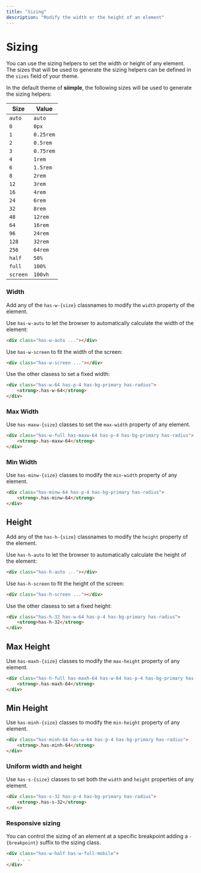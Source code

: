 ```yaml
---
title: "Sizing"
description: "Modify the width or the height of an element"
---
```


# Sizing

You can use the sizing helpers to set the width or height of any element. The sizes that will be used to generate the sizing helpers can be defined in the `sizes` field of your theme.

In the default theme of **siimple**, the following sizes will be used to generate the sizing helpers:

| Size     | Value     |
|----------|-----------|
| `auto`   | `auto`    |
| `0`      | `0px`     |
| `1`      | `0.25rem` |
| `2`      | `0.5rem`  |
| `3`      | `0.75rem` |
| `4`      | `1rem`    |
| `6`      | `1.5rem`  |
| `8`      | `2rem`    |
| `12`     | `3rem`    |
| `16`     | `4rem`    |
| `24`     | `6rem`    |
| `32`     | `8rem`    |
| `48`     | `12rem`   |
| `64`     | `16rem`   |
| `96`     | `24rem`   |
| `128`    | `32rem`   |
| `256`    | `64rem`   |
| `half`   | `50%`     |
| `full`   | `100%`    |
| `screen` | `100vh`   |

### Width

Add any of the `has-w-{size}` classnames to modify the `width` property of the element.

Use `has-w-auto` to let the browser to automatically calculate the width of the element: 

```html
<div class="has-w-auto ..."></div>
```

Use `has-w-screen` to fit the width of the screen:

```html
<div class="has-w-screen ..."></div>
```

Use the other clasess to set a fixed width:

```html live=true centered=true color=white
<div class="has-w-64 has-p-4 has-bg-primary has-radius">
    <strong>.has-w-64</strong>
</div>
```

### Max Width

Use `has-maxw-{size}` classes to set the `max-width` property of any element.

```html live=true centered=true color=white
<div class="has-w-full has-maxw-64 has-p-4 has-bg-primary has-radius">
    <strong>.has-maxw-64</strong>
</div>
```

### Min Width

Use `has-minw-{size}` classes to modify the `min-width` property of any element.

```html live=true centered=true color=white
<div class="has-minw-64 has-p-4 has-bg-primary has-radius">
    <strong>.has-minw-64</strong>
</div>
```

## Height

Add any of the `has-h-{size}` classnames to modify the `height` property of the element.

Use `has-h-auto` to let the browser to automatically calculate the height of the element: 

```html
<div class="has-h-auto ..."></div>
```

Use `has-h-screen` to fit the height of the screen:

```html
<div class="has-h-screen ..."></div>
```

Use the other clasess to set a fixed height:

```html live=true centered=true color=white
<div class="has-h-32 has-w-64 has-p-4 has-bg-primary has-radius">
    <strong>has-h-32</strong>
</div>
```

## Max Height

Use `has-maxh-{size}` classes to modify the `max-height` property of any element.

```html live=true centered=true color=white
<div class="has-h-full has-maxh-64 has-w-64 has-p-4 has-bg-primary has-radius">
    <strong>.has-maxh-64</strong>
</div>
```

## Min Height

Use `has-minh-{size}` classes to modify the `min-height` property of any element.

```html live=true centered=true color=white
<div class="has-minh-64 has-w-64 has-p-4 has-bg-primary has-radius">
    <strong>.has-minh-64</strong>
</div>
```

### Uniform width and height

Use `has-s-{size}` classes to set both the `width` and `height` properties of any element.

```html live=true centered=true color=white
<div class="has-s-32 has-p-4 has-bg-primary has-radius">
    <strong>.has-s-32</strong>
</div>
```

### Responsive sizing

You can control the sizing of an element at a specific breakpoint adding a `-{breakpoint}` suffix to the sizing class.

```html
<div class="has-w-half has-w-full-mobile">
    . . .
</div>
``` 
